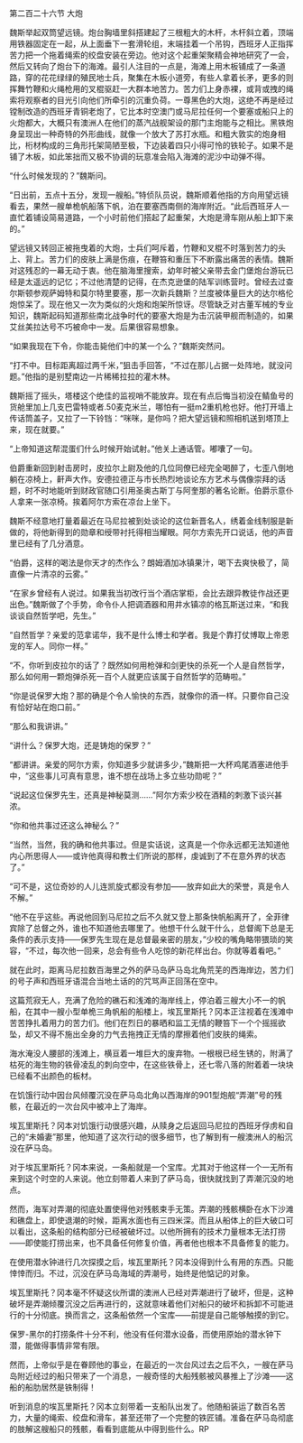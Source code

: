 

第二百二十六节 大炮

魏斯举起双筒望远镜。炮台胸墙里斜搭建起了三根粗大的木杆，木杆斜立着，顶端用铁器固定在一起，从上面垂下一套滑轮组，末端挂着一个吊钩，西班牙人正指挥 苦力把一个拖着绳索的绞盘安装在旁边。他对这个起重架聚精会神地研究了一会，然后又转向了炮台下的海滩。最引人注目的一点是，海滩上用木板铺成了一条道路，穿的花花绿绿的殖民地士兵，聚集在木板小道旁，有些人拿着长矛，更多的则挥舞竹鞭和火绳枪用的叉棍驱赶一大群本地苦力。苦力们上身赤裸，或背或拽的绳索将观察者的目光引向他们所牵引的沉重负荷。一尊黑色的大炮，这绝不再是经过镗制改造的西班牙青铜老炮了，它比本时空澳门或马尼拉任何一个要塞或船只上的火炮都大，大概只有澳洲人在他们的蒸汽战舰架设的那门主炮能与之相比。黑铁炮身呈现出一种奇特的外形曲线，就像一个放大了苏打水瓶。和粗大敦实的炮身相 比，桁材构成的三角形托架简陋至极，下边装着四只小得可怜的铁轮子。如果不是铺了木板，如此笨拙而又极不协调的玩意准会陷入海滩的泥沙中动弹不得。

“什么时候发现的？”魏斯问。

“日出前，五点十五分，发现一艘船。”特侦队员说，魏斯顺着他指的方向用望远镜看去，果然一艘单桅帆船落下帆，泊在要塞西南侧的海岸附近。“此后西班牙人一直忙着铺设简易道路，一个小时前他们搭起了起重架，大炮是滑车刚从船上卸下来的。”

望远镜又转回正被拖曳着的大炮，士兵们呵斥着，竹鞭和叉棍不时落到苦力的头上、背上。苦力们的皮肤上满是伤痕，在鞭笞和重压下不断露出痛苦的表情。魏斯对这残忍的一幕无动于衷。他在脑海里搜索，幼年时被父亲带去金门堡炮台游玩已经是太遥远的记忆；不过他清楚的记得，在杰克逊堡的陆军训练营时。曾经去过查尔斯顿参观萨姆特和莫尔特里要塞，那一次新兵魏斯？兰度被体量巨大的达尔格伦炮惊呆了。现在他又一次为类似的火炮和炮架所惊讶。尽管缺乏对古董军械的专业知识，魏斯起码知道那些南北战争时代的要塞大炮是为击沉装甲舰而制造的，如果艾丝美拉达号不巧被命中一发。后果很容易想象。

“如果我现在下令，你能击毙他们中的某一个么？”魏斯突然问。

“打不中。目标距离超过两千米，”狙击手回答，“不过在那儿占据一处阵地，就没问题。”他指的是别墅南边一片稀稀拉拉的灌木林。

魏斯摇了摇头，塔楼这个绝佳的监视哨不能放弃。现在有点后悔当初没在鲭鱼号的货舱里加上几支巴雷特或者.50麦克米兰，哪怕有一挺m2重机枪也好。他打开墙上传话筒盖子，又拉了一下铃铛：“咪咪，是你吗？把大望远镜和照相机送到塔顶上来，现在就要。”

“上帝知道这帮混蛋们什么时候开始试射。”他关上通话管。嘟囔了一句。

伯爵重新回到射击房时，皮拉尔上尉及他的几位同僚已经完全喝醉了，七歪八倒地躺在凉椅上，鼾声大作。安德拉德正与市长热烈地谈论东方艺术与偶像崇拜的话题，时不时地能听到财政官随口引用圣奥古斯丁与阿奎那的著名论断。伯爵示意仆人拿来一张凉椅。挨着阿尔方索在凉台上坐下。

魏斯不经意地打量着最近在马尼拉被到处谈论的这位新晋名人，绣着金线制服是新做的，将他新得到的勋章和绶带衬托得相当耀眼。阿尔方索先开口说话，他的声音里已经有了几分酒意。

“伯爵，这样的喝法是你天才的杰作么？朗姆酒加冰镇果汁，喝下去爽快极了，简直像一片清凉的云雾。”

“在家乡曾经有人说过。如果我当初改行当个酒店掌柜，会比去跟异教徒作战还更出色。”魏斯做了个手势，命令仆人把调酒器和用井水镇凉的格瓦斯送过来，“和我谈谈自然哲学吧，先生。”

“自然哲学？亲爱的范拿诺华，我不是什么博士和学者。我是个靠打仗博取上帝恩宠的军人。同你一样。”

“不，你听到皮拉尔的话了？既然如何用枪弹和剑更快的杀死一个人是自然哲学，那么如何用一颗炮弹杀死一百个人就更应该属于自然哲学的范畴啦。”

“你是说保罗大炮？那的确是个令人愉快的东西，就像你的酒一样。只要你自己没有恰好站在炮口前。”

“那么和我讲讲。”

“讲什么？保罗大炮，还是铸炮的保罗？”

“都讲讲。亲爱的阿尔方索，你知道多少就讲多少，”魏斯把一大杯鸡尾酒塞进他手中，“这些事儿可真有意思，谁不想在战场上多立些功勋呢？”

“说起这位保罗先生，还真是神秘莫测……”阿尔方索少校在酒精的刺激下谈兴甚浓。

“你和他共事过还这么神秘么？”

“当然，当然，我的确和他共事过。但是实话说，这真是一个你永远都无法知道他内心所思得人――或许他真得和教士们所说的那样，虔诚到了不在意外界的状态了。”

“可不是，这位奇妙的人儿连凯旋式都没有参加――放弃如此大的荣誉，真是令人不解。”

“他不在乎这些。再说他回到马尼拉之后不久就又登上那条快帆船离开了，全菲律宾除了总督之外，谁也不知道他去哪里了。他想干什么就干什么，总督阁下总是无条件的表示支持――保罗先生现在是总督最亲密的朋友，”少校的嘴角略带猥琐的笑容，“不过，每次他一回来，总会有些令人吃惊的新花样出台。你就等着看吧。”

就在此时，距离马尼拉数百海里之外的萨马岛萨马岛北角荒芜的西海岸边，苦力们的号子声和西班牙语混合当地土话的的咒骂声正回荡在空中。

这篇荒寂无人，充满了危险的礁石和浅滩的海岸线上，停泊着三艘大小不一的帆船，在其中一艘小型单桅三角帆船的船楼上，埃瓦里斯托？冈本正注视着在浅滩中苦苦挣扎着用力的苦力们。他们在烈日的暴晒和监工无情的鞭笞下一个个摇摇欲坠，却又不得不施出全身的力气去拖拽正无情的摩擦着他们皮肤的绳索。

海水淹没人腰部的浅滩上，横亘着一堆巨大的废弃物。一根根已经生锈的，附满了枯死的海生物的铁骨凌乱的刺向空中，在这些铁骨上，还七零八落的附着着一块块已经看不出颜色的板材。

在饥饿行动中因台风倾覆沉没在萨马岛北角以西海岸的901型炮舰“弄潮”号的残骸，在最近的一次台风中被冲上了海岸。

埃瓦里斯托？冈本对饥饿行动很感兴趣，从赎身之后返回马尼拉的西班牙俘虏和自己的“未婚妻”那里，他知道了这次行动的很多细节，也了解到有一艘澳洲人的船沉没在萨马岛。

对于埃瓦里斯托？冈本来说，一条船就是一个宝库。尤其对于他这样一个一无所有来到这个时空的人来说。他立刻带着人来到了萨马岛，很快就找到了弄潮沉没的地点。

然而，海军对弄潮的彻底处置使得他对残骸束手无策。弄潮的残骸横卧在水下沙滩和礁盘上，即使退潮的时候，距离水面也有三四米深。而且从船体上的巨大破口可以看出，这条船的结构部分已经被破坏过。以他所拥有的技术力量根本无法打捞――即使能打捞出来，也不具备任何修复价值，再者他也根本不具备修复的能力。

在使用潜水钟进行几次探摸之后，埃瓦里斯托？冈本没得到什么有用的东西。只能悻悻而归。不过，沉没在萨马岛海域的弄潮号，始终是他惦记的对象。

埃瓦里斯托？冈本毫不怀疑这伙所谓的澳洲人已经对弄潮进行了破坏，但是，这种破坏是弄潮倾覆沉没之后再进行的，这就意味着他们对船只的破坏和拆卸不可能进行的十分彻底。换而言之，这条船依然一个宝库――前提是自己能够触摸的到它。

保罗-黑尔的打捞条件十分不利，他没有任何潜水设备，而使用原始的潜水钟下潜，能做得事情非常有限。

然而，上帝似乎是在眷顾他的事业，在最近的一次台风过去之后不久，一艘在萨马岛附近经过的船只带来了一个消息，一艘奇怪的大船残骸被风暴推上了沙滩――这船的船肋居然是铁制得！

听到消息的埃瓦里斯托？冈本立刻带着一支船队出发了。他随船装运了数百名苦力，大量的绳索、绞盘和滑车，甚至还带了一个完整的铁匠铺。准备在萨马岛彻底的肢解这艘船只的残骸，看看到底能从中得到些什么。RP

